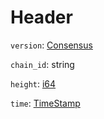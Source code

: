 # Header

`version`: [Consensus]

`chain_id`: string

`height`: [i64]

`time`: [TimeStamp]

[Consensus]: /types/consensus
[i64]: /types/i64
[TimeStamp]: /types/timestamp
